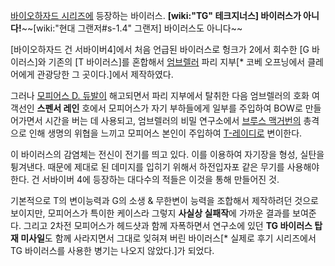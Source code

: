 [[바이오하자드 시리즈]]에 등장하는 바이러스. '''[wiki:"TG" 테크지너스] 바이러스가 아니다!'''~~[wiki:"현대 그랜저#s-1.4" 그랜저] 바이러스도 아니다~~

[바이오하자드 건 서바이버4]에서 처음 언급된 바이러스로 헝크가 2에서 회수한 [G 바이러스]와 기존의 [T 바이러스]를 혼합해서 [[엄브렐러]] 파리 지부[* 코베 오프닝에서 클레어에게 관광당한 그 곳이다.]에서 제작하였다.

그러나 [[모피어스 D. 듀발]]이 해고되면서 파리 지부에서 탈취한 다음 엄브렐러의 호화 여객선인 '''스펜서 레인''' 호에서 모피어스가 자기 부하들에게 일부를 주입하여 BOW로 만들어가면서 시간을 버는 데 사용되고, 엄브렐러의 비밀 연구소에서 [[브루스 맥거번]]의 총격으로 인해 생명의 위협을 느끼고 모피어스 본인이 주입하여 [[T-레이디]]로 변이한다.

이 바이러스의 감염체는 전신이 전기를 띄고 있다. 이를 이용하여 자기장을 형성, 실탄을 튕겨낸다. 때문에 제대로 된 데미지를 입히기 위해서 하전입자포 같은 무기를 사용해야 한다.
건 서바이버 4에 등장하는 대다수의 적들은 이것을 통해 만들어진 것.

기본적으로 T의 변이능력과 G의 소생 & 무한변이 능력을 조합해서 제작하려던 것으로 보이지만, 모피어스가 특이한 케이스라 그렇지 '''사실상 실패작'''에 가까운 결과를 보여준다. 그리고 2차전 모피어스가 헤드샷과 함께 자폭하면서 연구소에 있던 '''TG 바이러스 탑재 미사일'''도 함께 사라지면서 그대로 잊혀져 버린 바이러스[* 실제로 후기 시리즈에서 TG 바이러스를 사용한 병기는 나오지 않았다.]가 되었다.
